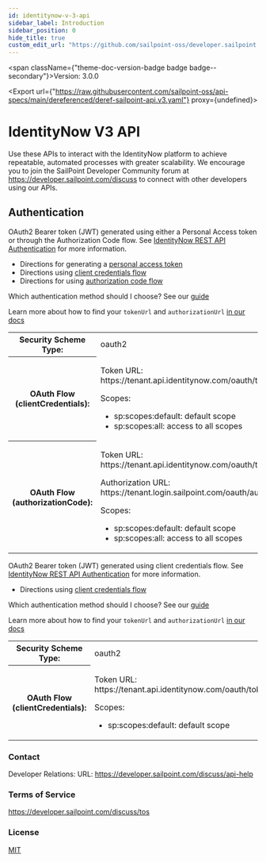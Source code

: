 ```yaml
---
id: identitynow-v-3-api
sidebar_label: Introduction
sidebar_position: 0
hide_title: true
custom_edit_url: "https://github.com/sailpoint-oss/developer.sailpoint.com/issues/new?assignees=&labels=&template=bug-report.md&title=%5BBug%5D+Your+Bug+Report+Here Requesting changes to 'IdentityNow V3 API' (identitynow-v-3-api)"
---
```



<span className={"theme-doc-version-badge badge badge--secondary"}>Version: 3.0.0</span>

<Export url={"https://raw.githubusercontent.com/sailpoint-oss/api-specs/main/dereferenced/deref-sailpoint-api.v3.yaml"} proxy={undefined}></Export>

<h1 className={"openapi__heading"}>IdentityNow V3 API</h1>



Use these APIs to interact with the IdentityNow platform to achieve repeatable, automated processes with greater scalability. We encourage you to join the SailPoint Developer Community forum at https://developer.sailpoint.com/discuss to connect with other developers using our APIs.

<div style={{"marginBottom":"2rem"}}><h2 id={"authentication"} style={{"marginBottom":"1rem"}}>Authentication</h2><SchemaTabs className={"openapi-tabs__security-schemes"}><TabItem label={"OAuth 2.0: UserContextAuth"} value={"UserContextAuth"}>

OAuth2 Bearer token (JWT) generated using either a Personal Access token or through the Authorization Code flow. 
See [IdentityNow REST API Authentication](https://developer.sailpoint.com/idn/api/authentication) for more information.
- Directions for generating a [personal access token](https://developer.sailpoint.com/idn/api/authentication#personal-access-tokens)
- Directions using [client credentials flow](https://developer.sailpoint.com/idn/api/authentication#client-credentials-grant-flow)
- Directions for using [authorization code flow](https://developer.sailpoint.com/idn/api/authentication#authorization-code-grant-flow)

Which authentication method should I choose?  See our [guide](https://developer.sailpoint.com/idn/api/authentication#which-oauth-20-grant-flow-should-i-use)

Learn more about how to find your `tokenUrl` and `authorizationUrl` [in our docs](https://developer.sailpoint.com/idn/api/authentication#find-your-tenants-oauth-details)


<div><table><tbody><tr><th>Security Scheme Type:</th><td>oauth2</td></tr><tr><th>OAuth Flow (clientCredentials):</th><td><p>Token URL: https://tenant.api.identitynow.com/oauth/token</p><span>Scopes:</span><ul><li>sp:scopes:default: default scope</li><li>sp:scopes:all: access to all scopes</li></ul></td></tr><tr><th>OAuth Flow (authorizationCode):</th><td><p>Token URL: https://tenant.api.identitynow.com/oauth/token</p><p>Authorization URL: https://tenant.login.sailpoint.com/oauth/authorize</p><span>Scopes:</span><ul><li>sp:scopes:default: default scope</li><li>sp:scopes:all: access to all scopes</li></ul></td></tr></tbody></table></div></TabItem><TabItem label={"OAuth 2.0: ApplicationOnlyAuth"} value={"ApplicationOnlyAuth"}>

OAuth2 Bearer token (JWT) generated using client credentials flow. 
See [IdentityNow REST API Authentication](https://developer.sailpoint.com/idn/api/authentication) for more information.
- Directions using [client credentials flow](https://developer.sailpoint.com/idn/api/authentication#client-credentials-grant-flow)

Which authentication method should I choose?  See our [guide](https://developer.sailpoint.com/idn/api/authentication#which-oauth-20-grant-flow-should-i-use)

Learn more about how to find your `tokenUrl` and `authorizationUrl` [in our docs](https://developer.sailpoint.com/idn/api/authentication#find-your-tenants-oauth-details)


<div><table><tbody><tr><th>Security Scheme Type:</th><td>oauth2</td></tr><tr><th>OAuth Flow (clientCredentials):</th><td><p>Token URL: https://tenant.api.identitynow.com/oauth/token</p><span>Scopes:</span><ul><li>sp:scopes:default: default scope</li></ul></td></tr></tbody></table></div></TabItem></SchemaTabs></div><div style={{"display":"flex","flexDirection":"column","marginBottom":"var(--ifm-paragraph-margin-bottom)"}}><h3 style={{"marginBottom":"0.25rem"}}>Contact</h3><span>Developer Relations: </span><span>URL: <a href={"https://developer.sailpoint.com/discuss/api-help"}>https://developer.sailpoint.com/discuss/api-help</a></span></div><div style={{"marginBottom":"var(--ifm-paragraph-margin-bottom)"}}><h3 style={{"marginBottom":"0.25rem"}}>Terms of Service</h3><a href={"https://developer.sailpoint.com/discuss/tos"}>https://developer.sailpoint.com/discuss/tos</a></div><div style={{"marginBottom":"var(--ifm-paragraph-margin-bottom)"}}><h3 style={{"marginBottom":"0.25rem"}}>License</h3><a href={"https://opensource.org/licenses/MIT"}>MIT</a></div>